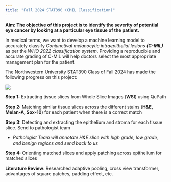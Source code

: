 ```yaml
---
title: "Fall 2024 STAT390 (CMIL Classification)" 
---
```


**Aim: The objective of this project is to identify the severity of potential eye cancer by looking at a particular eye tissue of the patient.**

In medical terms, we want to develop a machine learning model to accurately classify *Conjunctival melanocytic intraepithelial lesions **(C-MIL)*** as per the *WHO 2022 classification system*. Providing a reproducible and accurate grading of C-MIL will help doctors select the most appropriate management plan for the patient.

The Northwestern University STAT390 Class of Fall 2024 has made the following progress on this project:

![](images/HomeImage.png){fig-align="center"}

**Step 1:**  Extracting tissue slices from Whole Slice Images (**WSI**) using QuPath

**Step 2:**  Matching similar tissue slices across the different stains (**H&E, Melan-A, Sox-10**) for each patient when there is a correct match 

**Step 3:**  Detecting and extracting the epithelium and stroma for each tissue slice. Send to pathologist team

- *Pathologist Team will annotate H&E slice with high grade, low grade, and benign regions and send back to us*

**Step 4:**  Orienting matched slices and apply patching across epithelium for matched slices

**Literature Review**: Researched adaptive pooling, cross view transformer, advantages of square patches, padding effect, etc.
